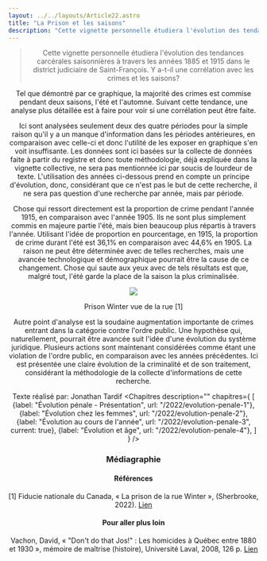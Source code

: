 ```yaml
---
layout: ../../layouts/Article22.astro
title: "La Prison et les saisons"
description: "Cette vignette personnelle étudiera l'évolution des tendances carcérales saisonnières à travers les années 1885 et 1915 dans le district judiciaire de Saint-François. Y a-t-il une corrélation avec les crimes et les saisons?"
---
```


<Header titre="La Prison et les saisons" image="/assets/img/e957879b-04c4-4e12-967e-7c03ebfeb2e3.jpeg"/>
  
<Text>
<blockquote>Cette vignette personnelle étudiera l'évolution des tendances carcérales saisonnières à travers les années 1885 et 1915 dans le district judiciaire de Saint-François. Y a-t-il une corrélation avec les crimes et les saisons? </blockquote>

<div class="flourish-embed flourish-chart" data-src="visualisation/12875159"><script src="https://public.flourish.studio/resources/embed.js"></script></div>

Tel que démontré par ce graphique, la majorité des crimes est commise pendant deux saisons, l'été et l'automne. Suivant cette tendance, une analyse plus détaillée est à faire pour voir si une corrélation peut être faite.

Ici sont analysées seulement deux des quatre périodes pour la simple raison qu'il y a un manque d'information dans les périodes antérieures, en comparaison avec celle-ci et donc l'utilité de les exposer en graphique s'en voit insuffisante. Les données sont ici basées sur la collecte de données faite à partir du registre et donc toute méthodologie, déjà expliquée dans la vignette collective, ne sera pas mentionnée ici par soucis de lourdeur de texte. L'utilisation des années ci-dessous prend en compte un principe d'évolution, donc, considérant que ce n'est pas le but de cette recherche, il ne sera pas question d'une recherche par année, mais par période.

<div class="flourish-embed flourish-chart" data-src="visualisation/12875198"><script src="https://public.flourish.studio/resources/embed.js"></script></div>

Chose qui ressort directement est la proportion de crime pendant l'année 1915, en comparaison avec l'année 1905. Ils ne sont plus simplement commis en majeure partie l'été, mais bien beaucoup plus répartis à travers l'année. Utilisant l'idée de proportion en pourcentage, en 1915, la proportion de crime durant l'été est 36,1% en comparaison avec 44,6% en 1905. La raison ne peut être déterminée avec de telles recherches, mais une avancée technologique et démographique pourrait être la cause de ce changement. Chose qui saute aux yeux avec de tels résultats est que, malgré tout, l'été garde la place de la saison la plus criminalisée.

<img src="/assets/img/35ad4301-c27a-4918-b85e-795f686d2208.bmp" class="mx-auto"/>
<p class="text-xs -mt-5 text-center">Prison Winter vue de la rue [1]</p>

Autre point d'analyse est la soudaine augmentation importante de crimes entrant dans la catégorie contre l'ordre public. Une hypothèse qui, naturellement, pourrait être avancée suit l'idée d'une évolution du système juridique. Plusieurs actions sont maintenant considérées comme étant une violation de l'ordre public, en comparaison avec les années précédentes. Ici est présentée une claire évolution de la criminalité et de son traitement, considérant la méthodologie de la collecte d'informations de cette recherche.

Texte réalisé par: Jonathan Tardif
</Text>
<Chapitres 
  description=""
  chapitres={
    [
      {label: "Évolution pénale - Présentation", url: "/2022/evolution-penale-1"},
      {label: "Évolution chez les femmes", url: "/2022/evolution-penale-2"},
      {label: "Évolution au cours de l'année", url: "/2022/evolution-penale-3", current: true},
      {label: "Évolution et âge", url: "/2022/evolution-penale-4"},
    ]
  }
/>

<div class="p-10 lg:p-24 py-5 lg:py-12 text-sm bg-gray-400">
  <h3>Médiagraphie</h3>
<h4>Références</h4>
[1] Fiducie nationale du Canada, « La prison de la rue Winter », (Sherbrooke, 2022).  <a href="https://nationaltrustcanada.ca/fr/nt-endangered-places/la-prison-de-la-rue-winter">Lien</a>

<h4>Pour aller plus loin</h4>
Vachon, David, « "Don't do that Jos!" : Les homicides à Québec entre 1880 et 1930 », mémoire de maîtrise (histoire), Université Laval, 2008, 126 p. <a href="https://corpus.ulaval.ca/jspui/bitstream/20.500.11794/20251/1/25718.pdf">Lien</a>

</div>
